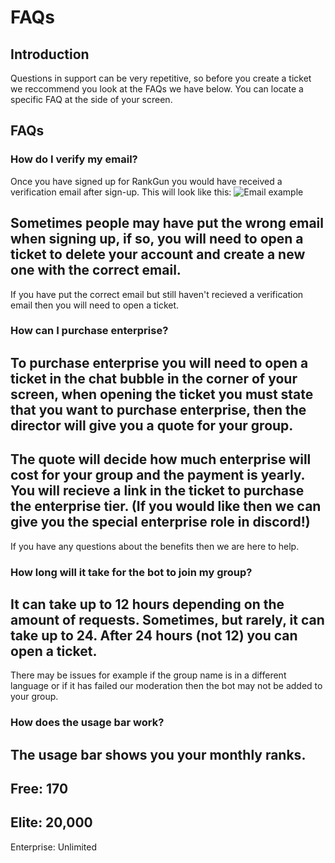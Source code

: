 # FAQs #
## Introduction ##

Questions in support can be very repetitive, so before you create a ticket we reccommend you look at the FAQs we have below. You can locate a specific FAQ at the side of your screen.

## FAQs ##

### How do I verify my email? ###
Once you have signed up for RankGun you would have received a verification email after sign-up. This will look like this:
![Email example](/images/verificationemail.png)

Sometimes people may have put the wrong email when signing up, if so, you will need to open a ticket to delete your account and create a new one with the correct email.
---
If you have put the correct email but still haven't recieved a verification email then you will need to open a ticket.

### How can I purchase enterprise? ###
To purchase enterprise you will need to open a ticket in the chat bubble in the corner of your screen, when opening the ticket you must state that you want to purchase enterprise, then the director will give you a quote for your group.
---
The quote will decide how much enterprise will cost for your group and the payment is yearly. You will recieve a link in the ticket to purchase the enterprise tier. (If you would like then we can give you the special enterprise role in discord!)
---
If you have any questions about the benefits then we are here to help.

### How long will it take for the bot to join my group? ###
It can take up to 12 hours depending on the amount of requests.
Sometimes, but rarely, it can take up to 24. After 24 hours (not 12) you can open a ticket.
---
There may be issues for example if the group name is in a different language or if it has failed our moderation then the bot may not be added to your group.

### How does the usage bar work?
The usage bar shows you your monthly ranks.
---
Free: 170
---
Elite: 20,000
---
Enterprise: Unlimited